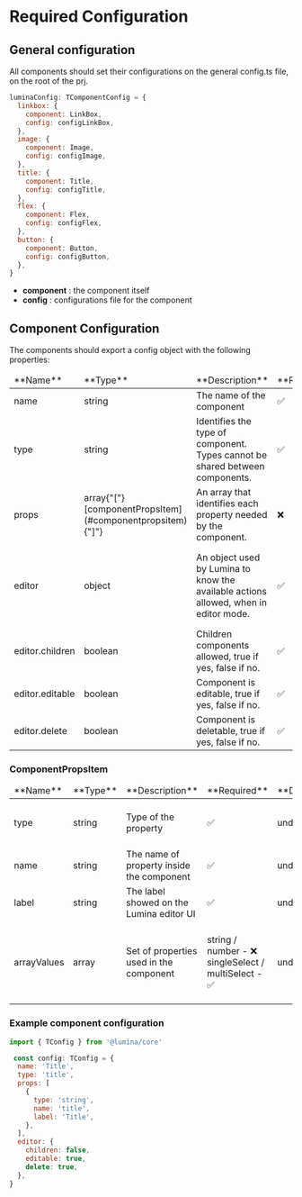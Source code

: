

<Meta title='Docs/Required Configuration' />

# Required Configuration

## General configuration

All components should set their configurations on the general config.ts file, on the root of the prj.

```js
luminaConfig: TComponentConfig = {
  linkbox: {
    component: LinkBox,
    config: configLinkBox,
  },
  image: {
    component: Image,
    config: configImage,
  },
  title: {
    component: Title,
    config: configTitle,
  },
  flex: {
    component: Flex,
    config: configFlex,
  },
  button: {
    component: Button,
    config: configButton,
  },
}
```

- **component** : the component itself
- **config** : configurations file for the component

## Component Configuration

The components should export a config object with the following properties:

<table>
  <thead>
    <tr>
      <td>**Name**</td>
      <td>**Type**</td>
      <td>**Description**</td>
      <td>**Required**</td>
      <td>**Default**</td>
      <td>**Possible**</td>
    </tr>
  </thead>
  <tbody>
    <tr>
      <td>
        name
      </td>
      <td>
          <span style={{color:"green"}}>string</span>
      </td>
      <td>
        The name of the component
      </td>
      <td>
        ✅
      </td>
      <td>
        undefined
      </td>
      <td></td>
    </tr>
    <tr>
      <td>
        type
      </td>
      <td>
          <span style={{color:"green"}}>string</span>
      </td>
      <td>
        Identifies the type of component. Types cannot be shared between components.
      </td>
      <td>
        ✅
      </td>
      <td>
        undefined
      </td>
      <td></td>
    </tr>
    <tr>
      <td>
        props
      </td>
      <td>
          <span style={{color:"green"}}>array{"["}[componentPropsItem](#componentpropsitem){"]"}</span>
      </td>
      <td>
        An array that identifies each property needed by the component.
      </td>
      <td>
        ❌
      </td>
      <td>
        {"[]"}
      </td>
      <td></td>
    </tr>
    <tr>
      <td>
        editor
      </td>
      <td>
          <span style={{color:"green"}}>object</span>
      </td>
      <td>
        An object used by Lumina to know the available actions allowed, when in editor mode.
      </td>
      <td>
        ✅
      </td>
      <td>
        ```json
          {
          "children": false,
          "editable": true,
          "delete": true,
        }
        ```
      </td>
      <td></td>
    </tr>
    <tr>
      <td>
        editor.children
      </td>
      <td>
          <span style={{color:"green"}}>boolean</span>
      </td>
      <td>
        Children components allowed, true if yes, false if no.
      </td>
      <td>
        ✅
      </td>
      <td>
        NA
      </td>
      <td></td>
    </tr>
    <tr>
      <td>
        editor.editable
      </td>
      <td>
          <span style={{color:"green"}}>boolean</span>
      </td>
      <td>
        Component is editable, true if yes, false if no.
      </td>
      <td>
        ✅
      </td>
      <td>
        NA
      </td>
      <td></td>
    </tr>
    <tr>
      <td>
        editor.delete
      </td>
      <td>
          <span style={{color:"green"}}>boolean</span>
      </td>
      <td>
        Component is deletable, true if yes, false if no.
      </td>
      <td>
        ✅
      </td>
      <td>
        NA
      </td>
      <td></td>
    </tr>
  </tbody>
</table>

### ComponentPropsItem

<table>
  <thead>
    <tr>
      <td>**Name**</td>
      <td>**Type**</td>
      <td>**Description**</td>
      <td>**Required**</td>
      <td>**Default**</td>
      <td>**Possible**</td>
    </tr>
  </thead>
  <tbody>
    <tr>
      <td>type</td>
      <td>
        <span style={{ color: 'green' }}>string</span>
      </td>
      <td>Type of the property</td>
      <td>✅</td>
      <td>undefined</td>
      <td>string / number / singleSelect / multiSelect</td>
    </tr>
    <tr>
      <td>name</td>
      <td>
        <span style={{ color: 'green' }}>string</span>
      </td>
      <td>The name of property inside the component</td>
      <td>✅</td>
      <td>undefined</td>
      <td></td>
    </tr>
    <tr>
      <td>label</td>
      <td>
        <span style={{ color: 'green' }}>string</span>
      </td>
      <td>The label showed on the Lumina editor UI</td>
      <td>✅</td>
      <td>undefined</td>
      <td></td>
    </tr>
    <tr>
      <td>arrayValues</td>
      <td>
        <span style={{ color: 'green' }}>array</span>
      </td>
      <td>Set of properties used in the component</td>
      <td>string / number - ❌ singleSelect / multiSelect - ✅</td>
      <td>undefined</td>
      <td>['small', 'medium', 'large'], ['outlined', 'rounded'], ['column', 'row']</td>
    </tr>
  </tbody>
</table>

### Example component configuration

```js
import { TConfig } from '@lumina/core'

 const config: TConfig = {
  name: 'Title',
  type: 'title',
  props: [
    {
      type: 'string',
      name: 'title',
      label: 'Title',
    },
  ],
  editor: {
    children: false,
    editable: true,
    delete: true,
  },
}
```

<style>
  {`
  .sb-container {
    margin-bottom: 48px;
  }

  .sb-section {
    width: 100%;
    display: flex;
    flex-direction: row;
    gap: 20px;
  }

  img {
    object-fit: cover;
  }

  .sb-section-title {
    margin-bottom: 32px;
  }

  .sb-section a:not(h1 a, h2 a, h3 a) {
    font-size: 14px;
  }

  .sb-section-item, .sb-grid-item {
    flex: 1;
    display: flex;
    flex-direction: column;
  }

  .sb-section-item-heading {
    padding-top: 20px !important;
    padding-bottom: 5px !important;
    margin: 0 !important;
  }
  .sb-section-item-paragraph {
    margin: 0;
    padding-bottom: 10px;
  }

  @media screen and (max-width: 600px) {
    .sb-section {
      flex-direction: column;
    }
  `}
</style>

```

```

```

```
